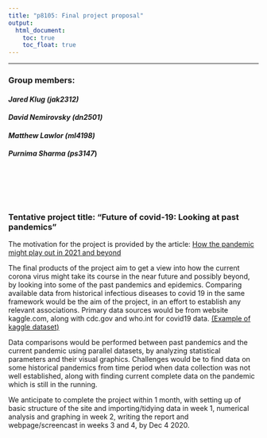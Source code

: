 ```yaml
---
title: "p8105: Final project proposal"
output:
  html_document:
    toc: true
    toc_float: true
---
```

***
### Group members:
#### _Jared Klug (jak2312)_
#### _David Nemirovsky (dn2501)_
#### _Matthew Lawlor (ml4198)_
#### _Purnima Sharma (ps3147_)
<br><br><br><br>

### Tentative project title: "Future of covid-19: Looking at past pandemics"

The motivation for the project is provided by the article:
[How the pandemic might play out in 2021 and beyond](https://www.nature.com/articles/d41586-020-02278-5)

The final products of the project aim to get a view into how the current corona virus might take its course in the near future and possibly beyond, by looking into some of the past pandemics and epidemics. Comparing available data from historical infectious diseases to covid 19 in the same framework would be the aim of the project, in an effort to establish any relevant associations.
Primary data sources would be from website kaggle.com, along with cdc.gov and who.int for covid19 data.
[(Example of kaggle dataset)](https://www.kaggle.com/thepodclub/spanish-flu-dataset)

Data comparisons would be performed between past pandemics and the current pandemic using parallel datasets, by analyzing statistical parameters and their visual graphics. Challenges would be to find data on some historical pandemics from time period when data collection was not well established, along with finding current complete data on the pandemic which is still in the running. 

We anticipate to complete the project within 1 month, with setting up of basic structure of the site and importing/tidying data in week 1, numerical analysis and graphing in week 2, writing the report and webpage/screencast in weeks 3 and 4, by Dec 4 2020.     


